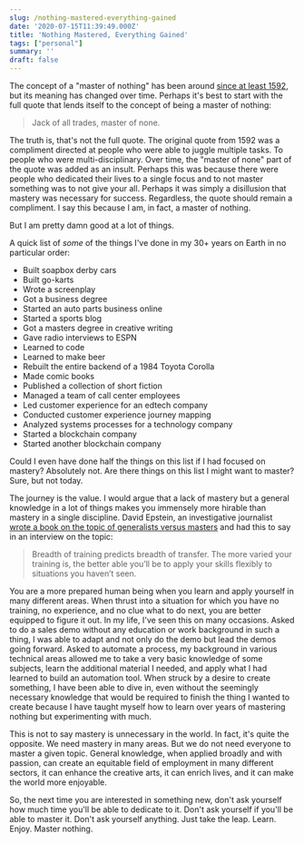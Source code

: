 ```yaml
---
slug: /nothing-mastered-everything-gained
date: '2020-07-15T11:39:49.000Z'
title: 'Nothing Mastered, Everything Gained'
tags: ["personal"]
summary: ''
draft: false
---
```

The concept of a "master of nothing" has been around [since at least 1592](<https://en.wikipedia.org/wiki/Jack_of_all_trades,_master_of_none>), but its meaning has changed over time. Perhaps it's best to start with the full quote that lends itself to the concept of being a master of nothing:

> Jack of all trades, master of none.

The truth is, that's not the full quote. The original quote from 1592 was a compliment directed at people who were able to juggle multiple tasks. To people who were multi-disciplinary. Over time, the "master of none" part of the quote was added as an insult. Perhaps this was because there were people who dedicated their lives to a single focus and to not master something was to not give your all. Perhaps it was simply a disillusion that mastery was necessary for success. Regardless, the quote should remain a compliment. I say this because I am, in fact, a master of nothing.

But I am pretty damn good at a lot of things.

A quick list of *some* of the things I've done in my 30+ years on Earth in no particular order:

- Built soapbox derby cars
- Built go-karts
- Wrote a screenplay
- Got a business degree
- Started an auto parts business online
- Started a sports blog
- Got a masters degree in creative writing
- Gave radio interviews to ESPN
- Learned to code
- Learned to make beer
- Rebuilt the entire backend of a 1984 Toyota Corolla
- Made comic books
- Published a collection of short fiction
- Managed a team of call center employees
- Led customer experience for an edtech company
- Conducted customer experience journey mapping
- Analyzed systems processes for a technology company
- Started a blockchain company
- Started another blockchain company

<!-- -->

Could I even have done half the things on this list if I had focused on mastery? Absolutely not. Are there things on this list I might want to master? Sure, but not today.

The journey is the value. I would argue that a lack of mastery but a general knowledge in a lot of things makes you immensely more hirable than mastery in a single discipline. David Epstein, an investigative journalist [wrote a book on the topic of generalists versus masters](<https://bookshop.org/books/range-why-generalists-triumph-in-a-specialized-world/9780735214484>) and had this to say in an interview on the topic:

> Breadth of training predicts breadth of transfer. The more varied your training is, the better able you’ll be to apply your skills flexibly to situations you haven’t seen.

You are a more prepared human being when you learn and apply yourself in many different areas. When thrust into a situation for which you have no training, no experience, and no clue what to do next, you are better equipped to figure it out. In my life, I've seen this on many occasions. Asked to do a sales demo without any education or work background in such a thing, I was able to adapt and not only do the demo but lead the demos going forward. Asked to automate a process, my background in various technical areas allowed me to take a very basic knowledge of some subjects, learn the additional material I needed, and apply what I had learned to build an automation tool. When struck by a desire to create something, I have been able to dive in, even without the seemingly necessary knowledge that would be required to finish the thing I wanted to create because I have taught myself how to learn over years of mastering nothing but experimenting with much.

This is not to say mastery is unnecessary in the world. In fact, it's quite the opposite. We need mastery in many areas. But we do not need everyone to master a given topic. General knowledge, when applied broadly and with passion, can create an equitable field of employment in many different sectors, it can enhance the creative arts, it can enrich lives, and it can make the world more enjoyable.

So, the next time you are interested in something new, don't ask yourself how much time you'll be able to dedicate to it. Don't ask yourself if you'll be able to master it. Don't ask yourself anything. Just take the leap. Learn. Enjoy. Master nothing.


  
